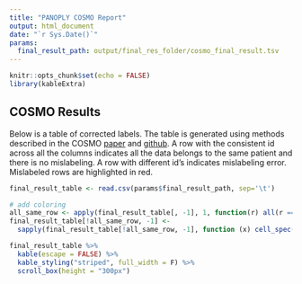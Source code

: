 ```yaml
---
title: "PANOPLY COSMO Report"
output: html_document
date: "`r Sys.Date()`"
params:
  final_result_path: output/final_res_folder/cosmo_final_result.tsv
---
```


```r
knitr::opts_chunk$set(echo = FALSE)
library(kableExtra)
```

## COSMO Results

Below is a table of corrected labels. The table is generated using methods described in the COSMO [paper](https://doi.org/10.1016/j.patter.2021.100245) and [github](https://github.com/bzhanglab/COSMO). A row with the consistent id across all the columns indicates all the data belongs to the same patient and there is no mislabeling. A row with different id's indicates mislabeling error. Mislabeled rows are highlighted in red.

```r
final_result_table <- read.csv(params$final_result_path, sep='\t')

# add coloring
all_same_row <- apply(final_result_table[, -1], 1, function(r) all(r == r[1]))
final_result_table[!all_same_row, -1] <- 
  sapply(final_result_table[!all_same_row, -1], function (x) cell_spec(x, color = 'red'))

final_result_table %>%
  kable(escape = FALSE) %>%
  kable_styling("striped", full_width = F) %>% 
  scroll_box(height = "300px")
```
